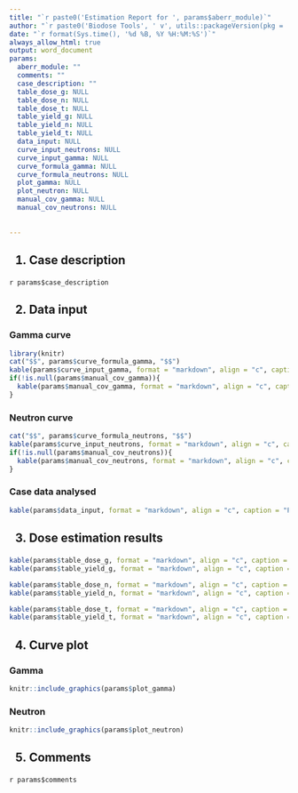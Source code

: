 ```yaml
---
title: "`r paste0('Estimation Report for ', params$aberr_module)`"
author: "`r paste0('Biodose Tools', ' v', utils::packageVersion(pkg = 'biodosetools'))`"
date: "`r format(Sys.time(), '%d %B, %Y %H:%M:%S')`"
always_allow_html: true
output: word_document
params:
  aberr_module: ""
  comments: ""
  case_description: ""
  table_dose_g: NULL 
  table_dose_n: NULL 
  table_dose_t: NULL 
  table_yield_g: NULL 
  table_yield_n: NULL 
  table_yield_t: NULL 
  data_input: NULL 
  curve_input_neutrons: NULL 
  curve_input_gamma: NULL 
  curve_formula_gamma: NULL
  curve_formula_neutrons: NULL
  plot_gamma: NULL
  plot_neutron: NULL
  manual_cov_gamma: NULL
  manual_cov_neutrons: NULL 
  
  
---
```

<h2>1. Case description</h2> 

`r params$case_description`

<h2>2. Data input</h2>

<h3>Gamma curve</h3> 
```r
library(knitr)
cat("$$", params$curve_formula_gamma, "$$")
kable(params$curve_input_gamma, format = "markdown", align = "c", caption = "Coefficients")
if(!is.null(params$manual_cov_gamma)){
  kable(params$manual_cov_gamma, format = "markdown", align = "c", caption = "Variance-covariance matrix")
}
```

<h3>Neutron curve</h3> 
```r
cat("$$", params$curve_formula_neutrons, "$$")
kable(params$curve_input_neutrons, format = "markdown", align = "c", caption = "Coefficients")
if(!is.null(params$manual_cov_neutrons)){
  kable(params$manual_cov_neutrons, format = "markdown", align = "c", caption = "Variance-covariance matrix")
}
```

<h3>Case data analysed</h3> 
```r
kable(params$data_input, format = "markdown", align = "c", caption = "Provided case data")
```



<h2>3. Dose estimation results</h2>
```r
kable(params$table_dose_g, format = "markdown", align = "c", caption = "Dose estimation Gamma (Gy)", row.names = TRUE)
kable(params$table_yield_g, format = "markdown", align = "c", caption = "Yield estimation Gamma (dic/cell)", row.names = TRUE)

kable(params$table_dose_n, format = "markdown", align = "c", caption = "Dose estimation Neutrons (Gy)",  row.names = TRUE)
kable(params$table_yield_n, format = "markdown", align = "c", caption = "Yield estimation Neutrons (dic/cell)",  row.names = TRUE)

kable(params$table_dose_t, format = "markdown", align = "c", caption = "Dose estimation total (Gy)",  row.names = TRUE)
kable(params$table_yield_t, format = "markdown", align = "c", caption = "Yield estimation total (dic/cell)",  row.names = TRUE)
```

<h2>4. Curve plot</h2>
<h3>Gamma</h3>
```r
knitr::include_graphics(params$plot_gamma)
```
<h3>Neutron</h3>
```r
knitr::include_graphics(params$plot_neutron)
```

<h2>5. Comments</h2>

`r params$comments`

